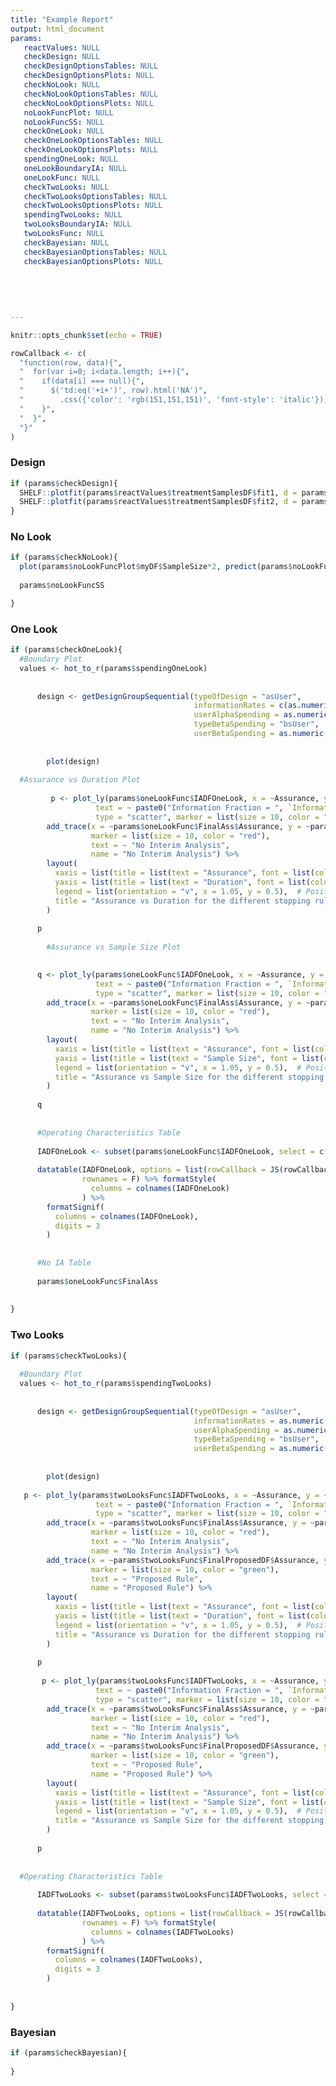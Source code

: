 ```yaml
---
title: "Example Report"
output: html_document
params:
   reactValues: NULL
   checkDesign: NULL
   checkDesignOptionsTables: NULL 
   checkDesignOptionsPlots: NULL
   checkNoLook: NULL
   checkNoLookOptionsTables: NULL 
   checkNoLookOptionsPlots: NULL
   noLookFuncPlot: NULL
   noLookFuncSS: NULL
   checkOneLook: NULL
   checkOneLookOptionsTables: NULL 
   checkOneLookOptionsPlots: NULL
   spendingOneLook: NULL 
   oneLookBoundaryIA: NULL 
   oneLookFunc: NULL 
   checkTwoLooks: NULL
   checkTwoLooksOptionsTables: NULL 
   checkTwoLooksOptionsPlots: NULL 
   spendingTwoLooks: NULL 
   twoLooksBoundaryIA: NULL 
   twoLooksFunc: NULL 
   checkBayesian: NULL 
   checkBayesianOptionsTables: NULL 
   checkBayesianOptionsPlots: NULL
   
   
   
   
                     
---
```


```r
knitr::opts_chunk$set(echo = TRUE)

rowCallback <- c(
  "function(row, data){",
  "  for(var i=0; i<data.length; i++){",
  "    if(data[i] === null){",
  "      $('td:eq('+i+')', row).html('NA')",
  "        .css({'color': 'rgb(151,151,151)', 'font-style': 'italic'});",
  "    }",
  "  }",
  "}"
)

```


### Design

```r
if (params$checkDesign){
  SHELF::plotfit(params$reactValues$treatmentSamplesDF$fit1, d = params$reactValues$treatmentSamplesDF$d[1])
  SHELF::plotfit(params$reactValues$treatmentSamplesDF$fit2, d = params$reactValues$treatmentSamplesDF$d[2])
}


```

### No Look


```r

if (params$checkNoLook){
  plot(params$noLookFuncPlot$myDF$SampleSize*2, predict(params$noLookFuncPlot$smoothedPower), ylim = c(0,1), type = "l", xlab = "Number of Events", ylab = "Assurance")
  
  params$noLookFuncSS

}

```


### One Look

```r
if (params$checkOneLook){
  #Boundary Plot
  values <- hot_to_r(params$spendingOneLook)
    
    
      design <- getDesignGroupSequential(typeOfDesign = "asUser", 
                                         informationRates = c(as.numeric(params$oneLookBoundaryIA), 1),
                                         userAlphaSpending = as.numeric(values[,2]), 
                                         typeBetaSpending = "bsUser",
                                         userBetaSpending = as.numeric(values[,3]))
      
      
        plot(design)
     
  #Assurance vs Duration Plot
        
         p <- plot_ly(params$oneLookFunc$IADFOneLook, x = ~Assurance, y = ~Duration,
                   text = ~ paste0("Information Fraction = ", `Information Fraction`), mode = "markers",
                   type = "scatter", marker = list(size = 10, color = "blue"), name = "Chosen Rules") %>%
        add_trace(x = ~params$oneLookFunc$FinalAss$Assurance, y = ~params$oneLookFunc$FinalAss$Duration, type = "scatter", mode = "markers", 
                  marker = list(size = 10, color = "red"), 
                  text = ~ "No Interim Analysis",
                  name = "No Interim Analysis") %>%
        layout(
          xaxis = list(title = list(text = "Assurance", font = list(color = "black", size = 14, family = "Arial", weight = "bold")), range = c(0, 1)),
          yaxis = list(title = list(text = "Duration", font = list(color = "black", size = 14, family = "Arial", weight = "bold"))),
          legend = list(orientation = "v", x = 1.05, y = 0.5),  # Position legend to the right
          title = "Assurance vs Duration for the different stopping rules"
        )
      
      p
  
        #Assurance vs Sample Size Plot

      
      q <- plot_ly(params$oneLookFunc$IADFOneLook, x = ~Assurance, y = ~`Sample Size`,
                   text = ~ paste0("Information Fraction = ", `Information Fraction`), mode = "markers",
                   type = "scatter", marker = list(size = 10, color = "blue"), name = "Chosen Rules") %>%
        add_trace(x = ~params$oneLookFunc$FinalAss$Assurance, y = ~params$oneLookFunc$FinalAss$`Sample Size`, type = "scatter", mode = "markers", 
                  marker = list(size = 10, color = "red"), 
                  text = ~ "No Interim Analysis",
                  name = "No Interim Analysis") %>%
        layout(
          xaxis = list(title = list(text = "Assurance", font = list(color = "black", size = 14, family = "Arial", weight = "bold")), range = c(0, 1)),
          yaxis = list(title = list(text = "Sample Size", font = list(color = "black", size = 14, family = "Arial", weight = "bold"))),
          legend = list(orientation = "v", x = 1.05, y = 0.5),  # Position legend to the right
          title = "Assurance vs Sample Size for the different stopping rules"
        )
      
      q
      
      
      #Operating Characteristics Table
      
      IADFOneLook <- subset(params$oneLookFunc$IADFOneLook, select = c("Information Fraction", params$checkOneLookOptionsTables))
      
      datatable(IADFOneLook, options = list(rowCallback = JS(rowCallback)),
                rownames = F) %>% formatStyle(
                  columns = colnames(IADFOneLook)
                ) %>%
        formatSignif(
          columns = colnames(IADFOneLook),
          digits = 3
        )
      
      
      #No IA Table
      
      params$oneLookFunc$FinalAss
      
  
}


```

### Two Looks

```r
if (params$checkTwoLooks){
  
  #Boundary Plot
  values <- hot_to_r(params$spendingTwoLooks)
    
    
      design <- getDesignGroupSequential(typeOfDesign = "asUser", 
                                         informationRates = as.numeric(c(strsplit(params$twoLooksBoundaryIA, ", ")[[1]], 1)), 
                                         userAlphaSpending = as.numeric(values[,2]), 
                                         typeBetaSpending = "bsUser",
                                         userBetaSpending = as.numeric(values[,3]))
      
      
        plot(design)
  
   p <- plot_ly(params$twoLooksFunc$IADFTwoLooks, x = ~Assurance, y = ~Duration,
                   text = ~ paste0("Information Fraction = ", `Information Fraction 1`, ", ", `Information Fraction 2`), mode = "markers",
                   type = "scatter", marker = list(size = 10, color = "blue"), name = "Chosen Rules") %>%
        add_trace(x = ~params$twoLooksFunc$FinalAss$Assurance, y = ~params$twoLooksFunc$FinalAss$Duration, type = "scatter", mode = "markers",
                  marker = list(size = 10, color = "red"),
                  text = ~ "No Interim Analysis",
                  name = "No Interim Analysis") %>%
        add_trace(x = ~params$twoLooksFunc$FinalProposedDF$Assurance, y = ~params$twoLooksFunc$FinalProposedDF$Duration, type = "scatter", mode = "markers",
                  marker = list(size = 10, color = "green"),
                  text = ~ "Proposed Rule",
                  name = "Proposed Rule") %>%
        layout(
          xaxis = list(title = list(text = "Assurance", font = list(color = "black", size = 14, family = "Arial", weight = "bold")), range = c(0, 1)),
          yaxis = list(title = list(text = "Duration", font = list(color = "black", size = 14, family = "Arial", weight = "bold"))),
          legend = list(orientation = "v", x = 1.05, y = 0.5),  # Position legend to the right
          title = "Assurance vs Duration for the different stopping rules"
        )
      
      p
      
       p <- plot_ly(params$twoLooksFunc$IADFTwoLooks, x = ~Assurance, y = ~`Sample Size`,
                   text = ~ paste0("Information Fraction = ", `Information Fraction 1`, ", ", `Information Fraction 2`), mode = "markers",
                   type = "scatter", marker = list(size = 10, color = "blue"), name = "Chosen Rules") %>%
        add_trace(x = ~params$twoLooksFunc$FinalAss$Assurance, y = ~params$twoLooksFunc$FinalAss$`Sample Size`, type = "scatter", mode = "markers",
                  marker = list(size = 10, color = "red"),
                  text = ~ "No Interim Analysis",
                  name = "No Interim Analysis") %>%
        add_trace(x = ~params$twoLooksFunc$FinalProposedDF$Assurance, y = ~params$twoLooksFunc$FinalProposedDF$`Sample Size`, type = "scatter", mode = "markers",
                  marker = list(size = 10, color = "green"),
                  text = ~ "Proposed Rule",
                  name = "Proposed Rule") %>%
        layout(
          xaxis = list(title = list(text = "Assurance", font = list(color = "black", size = 14, family = "Arial", weight = "bold")), range = c(0, 1)),
          yaxis = list(title = list(text = "Sample Size", font = list(color = "black", size = 14, family = "Arial", weight = "bold"))),
          legend = list(orientation = "v", x = 1.05, y = 0.5),  # Position legend to the right
          title = "Assurance vs Sample Size for the different stopping rules"
        )
      
      p
  
  
  #Operating Characteristics Table
      
      IADFTwoLooks <- subset(params$twoLooksFunc$IADFTwoLooks, select = c("Information Fraction", params$checkTwoLooksOptionsTables))
      
      datatable(IADFTwoLooks, options = list(rowCallback = JS(rowCallback)),
                rownames = F) %>% formatStyle(
                  columns = colnames(IADFTwoLooks)
                ) %>%
        formatSignif(
          columns = colnames(IADFTwoLooks),
          digits = 3
        )
      
      
}


```

### Bayesian

```r
if (params$checkBayesian){
  
}


```




